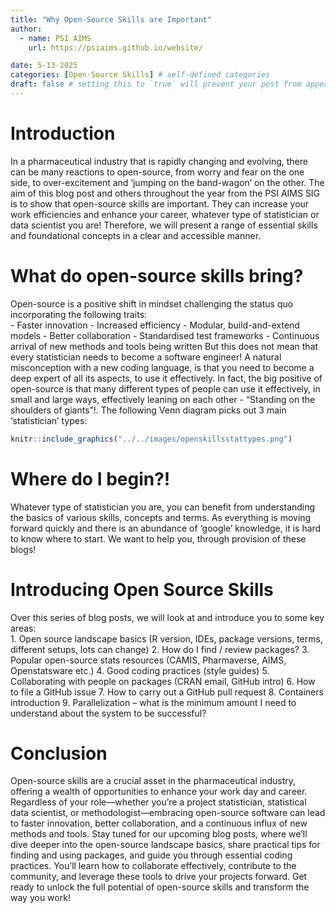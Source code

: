 ```yaml
---
title: "Why Open-Source Skills are Important"
author:
  - name: PSI AIMS
    url: https://psiaims.github.io/website/

date: 5-13-2025
categories: [Open-Source Skills] # self-defined categories
draft: false # setting this to `true` will prevent your post from appearing on your listing page until you're ready!
---
```


# Introduction
In a pharmaceutical industry that is rapidly changing and evolving, there can be many reactions to open-source, from worry and fear on the one side, to over-excitement and ‘jumping on the band-wagon' on the other.
The aim of this blog post and others throughout the year from the PSI AIMS SIG is to show that open-source skills are important. They can increase your work efficiencies and enhance your career, whatever type of statistician or data scientist you are!  Therefore, we will present a range of essential skills and foundational concepts in a clear and accessible manner.

# What do open-source skills bring?
Open-source is a positive shift in mindset challenging the status quo incorporating the following traits:<br>
-	Faster innovation
-	Increased efficiency
-	Modular, build-and-extend models
-	Better collaboration
-	Standardised test frameworks
-	Continuous arrival of new methods and tools being written
But this does not mean that every statistician needs to become a software engineer! 
A natural misconception with a new coding language, is that you need to become a deep expert of all its aspects, to use it effectively. In fact, the big positive of open-source is that many different types of people can use it effectively, in small and large ways, effectively leaning on each other - “Standing on the shoulders of giants”!. The following Venn diagram picks out 3 main ‘statistician’ types:

```r
knitr::include_graphics("../../images/openskillsstattypes.png")
```

# Where do I begin?!
Whatever type of statistician you are, you can benefit from understanding the basics of various skills, concepts and terms. As everything is moving forward quickly and there is an abundance of ‘google’ knowledge, it is hard to know where to start. We want to help you, through provision of these blogs!

# Introducing Open Source Skills
Over this series of blog posts, we will look at and introduce you to some key areas:<br>
1. Open source landscape basics (R version, IDEs, package versions, terms, different setups, lots can change)
2. How do I find / review packages?
3. Popular open-source stats resources (CAMIS, Pharmaverse, AIMS, Openstatsware etc.)
4. Good coding practices (style guides)
5. Collaborating with people on packages (CRAN email, GitHub intro)
6. How to file a GitHub issue
7. How to carry out a GitHub pull request
8. Containers introduction
9. Parallelization – what is the minimum amount I need to understand about the system to be successful?

# Conclusion
Open-source skills are a crucial asset in the pharmaceutical industry, offering a wealth of opportunities to enhance your work day and career. Regardless of your role—whether you're a project statistician, statistical data scientist, or methodologist—embracing open-source software can lead to faster innovation, better collaboration, and a continuous influx of new methods and tools.
Stay tuned for our upcoming blog posts, where we'll dive deeper into the open-source landscape basics, share practical tips for finding and using packages, and guide you through essential coding practices. You'll learn how to collaborate effectively, contribute to the community, and leverage these tools to drive your projects forward. Get ready to unlock the full potential of open-source skills and transform the way you work! 
